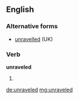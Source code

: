 ==English==

===Alternative forms===
* [[unravelled]] (UK)

===Verb===
'''unraveled'''
# {{context|US}} {{en-past of|unravel}}

[[de:unraveled]]
[[mg:unraveled]]